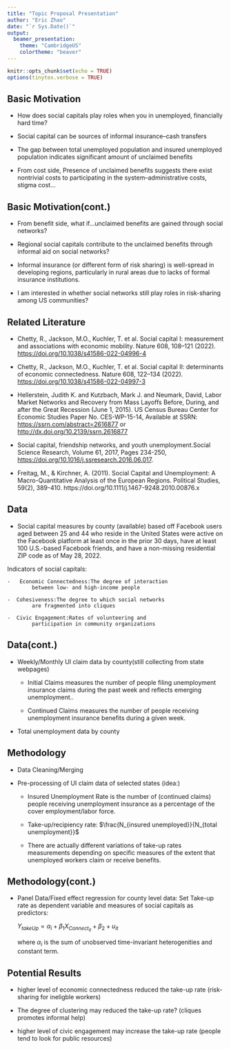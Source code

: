 ```yaml
---
title: "Topic Proposal Presentation"
author: "Eric Zhao"
date: "`r Sys.Date()`"
output: 
  beamer_presentation:
    theme: "CambridgeUS"
    colortheme: "beaver"
---
```


```r
knitr::opts_chunk$set(echo = TRUE)
options(tinytex.verbose = TRUE)

```

## Basic Motivation

-  How does social capitals play roles when you in unemployed, financially hard time?

-  Social capital can be sources of informal insurance--cash transfers

-  The gap between total unemployed population and insured unemployed population indicates significant amount of unclaimed benefits

-  From cost side, Presence of unclaimed benefits suggests there exist nontrivial costs to participating in the system--administrative costs, stigma cost...

## Basic Motivation(cont.)
-  From benefit side, what if...unclaimed benefits are gained through social networks?

-  Regional social capitals contribute to the unclaimed benefits through informal aid on social networks?

-  Informal insurance (or different form of risk sharing) is well-spread in developing regions, particularly in rural areas due to lacks of formal insurance institutions.

-  I am interested in whether social networks still play roles in risk-sharing among US communities?




## Related Literature

-   Chetty, R., Jackson, M.O., Kuchler, T. et al. Social capital I: measurement and associations with economic mobility. Nature 608, 108--121 (2022). <https://doi.org/10.1038/s41586-022-04996-4>

-   Chetty, R., Jackson, M.O., Kuchler, T. et al. Social capital II: determinants of economic connectedness. Nature 608, 122--134 (2022). <https://doi.org/10.1038/s41586-022-04997-3>

-   Hellerstein, Judith K. and Kutzbach, Mark J. and Neumark, David, Labor Market Networks and Recovery from Mass Layoffs Before, During, and after the Great Recession (June 1, 2015). US Census Bureau Center for Economic Studies Paper No. CES-WP-15-14, Available at SSRN: <https://ssrn.com/abstract=2616877> or <http://dx.doi.org/10.2139/ssrn.2616877>

-   Social capital, friendship networks, and youth unemployment.Social Science Research, Volume 61, 2017, Pages 234-250,
<https://doi.org/10.1016/j.ssresearch.2016.06.017>.

-   Freitag, M., & Kirchner, A. (2011). Social Capital and Unemployment: A Macro-Quantitative Analysis of the European Regions. Political Studies, 59(2), 389-410. https://doi.org/10.1111/j.1467-9248.2010.00876.x



## Data

-   Social capital measures by county (available) based off Facebook users aged between 25
and 44 who reside in the United States were active on the Facebook platform at least once in the prior 30 days, have at least 100 U.S.-based Facebook friends, and have a non-missing residential ZIP code as of May 28, 2022.
   
   Indicators of social capitals:

    -   Economic Connectedness:The degree of interaction 
            between low- and high-income people 
            
    -  Cohesiveness:The degree to which social networks 
            are fragmented into cliques 
            
    -  Civic Engagement:Rates of volunteering and 
            participation in community organizations

## Data(cont.)
-   Weekly/Monthly UI claim data by county(still collecting from state webpages)
    -   Initial Claims measures the number of people filing unemployment insurance claims during the past week and reflects emerging unemployment..

    -   Continued Claims measures the number of people receiving unemployment insurance benefits during a given week.

-   Total unemployment data by county

## Methodology 

 -  Data Cleaning/Merging 
 
 -  Pre-processing of UI claim data of selected states (idea:)
 
    -   Insured Unemployment Rate is the number of (continued claims) people receiving unemployment insurance as a percentage of the cover employment/labor force. 

    -   Take-up/recipiency rate: $\frac{N_{insured unemployed}}{N_{total unemployment}}$ 
    
    - There are actually different variations of take-up rates measurements depending on specific measures of the extent that unemployed workers claim or receive benefits.
    
## Methodology(cont.)
- Panel Data/Fixed effect regression for county level data:
    Set Take-up rate as dependent variable and measures of social capitals as predictors:
    
    $Y_{takeUp}=\alpha_i+\beta_1 X_{Connect_{it}}+\beta_2+u_{it}$
    
    where $\alpha_i$ is the sum of unobserved time-invariant heterogenities and constant term.
    

## Potential Results

- higher level of economic connectedness reduced the take-up rate (risk-sharing for ineligble workers)

- The degree of clustering may reduced the take-up rate? (cliques promotes informal help)

- higher level of civic engagement may increase the take-up rate (people tend to look for public resources)


